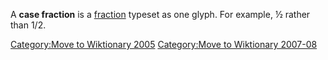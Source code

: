 [[Category:Move to Wiktionary 2005]]
[[Category:Move to Wiktionary 2007-08]]

A '''case fraction''' is a [[fraction]] typeset as one glyph. For example, ½ rather than 1/2.

{{typography-stub}}